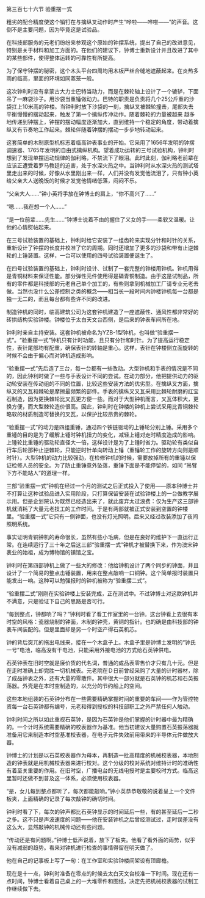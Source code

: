 

第三百七十六节 验重摆一式

粗劣的配合精度使这个销钉在与擒纵叉动作时产生“哗啦——哗啦——”的声音。这倒不是主要问题，因为毕竟这是试验品。

在科技部服务的元老们纷纷来参观这个原始的钟摆系统，提出了自己的改进意见，特别是关于材料和加工方面的。在他们的建议下，钟博士重新设计并且改进了其中的某些部件，使得整体运转的可靠性有所提高。

为了保守钟摆的秘密，这个木头平台四周均用木板严丝合缝地遮蔽起来。在炎热多雨的临高，里面的环境如同蒸笼一般。

这次钟利时没有拿蒙古大力士巴特当动力，而是在棘轮轴上设计了一个辘轳，下面吊了一麻袋沙子。用沙袋当重锤做动力。巴特的职责是负责将几个25公斤重的沙袋扛上10米高的钟楼。当钟利时放下沙袋的一刻，擒纵叉被棘轮撞击，尾部失去平衡慢慢的摆动起来，触发了第一个擒纵传冲动作。随着棘轮的力量被越来 越多地传递到钟摆上，钟摆的摆动幅度逐渐加大，直到维持一个稳定的角度，带动着擒纵叉有节奏地工作起来。棘轮伴随着钟摆的摆动一步步地转动起来。

这套简单的木制原型机标志着临高钟表事业的开始。它采用了1656年发明的钟摆调速器、1765年发明的自由式擒纵机构。望着成功运转的三号试验机构，钟利时想到了发现单摆运动规律的伽利略，不禁流下了眼泪。此时此刻，伽利略老前辈在应该正遭受着罗马教廷的迫害，处于水深火热之中。当钟利时从水深火热的测试塔里走出来的时候，好像从水里刚出来一样，人们并没有发觉他流泪了，只有钟小英给父亲大人送晚饭的时候才发觉他情绪低落，闷闷不乐。

“父亲大人……”钟小英将手放在钟博士的肩上，“你不高兴了……”

“嗯……我在想一个人……”

“是一位前辈……先生……”钟博士说着不由的握住了义女的手――柔软又温暖。让他的心情熨帖起来。

在三号试验装置的基础上，钟利时给它安装了一组齿轮来实现分针和时针的关系，重新设计了钟摆的长度并校准了它的周期。同时还增加了更多的沙袋和带有止逆棘轮的上锤装置。这样，一台可以使用的四号试验装置便诞生了。

在四号试验装置的基础上，钟利时设计、试制了一套完整的钟楼用钟机。钟机用得是青铜材料来保证性能。部分弹性元件使用得是磷青铜制造。由于这是试制品，所有的零件都是科技部的元老自己单个加工的，有些则拿到机械加工厂请专业元老去做。当然也没什么公差控制之类的概念――相当长一段时间内钟楼钟机每一台都是独一无二的，而且每台都有些许不同的改进。

制造钟机的同时，临高建筑公司为这套钟机建造了一座遮蔽性、通风性都非常好的砖拱结构实验钟楼。钟楼位于太白天文台西侧，是后来的钟表车间所在地。

钟利时亲自主持安装。这套钟机被命名为YZB-1型钟机，也叫做“验重摆一式”。“验重摆一式”钟机只有计时功能，且只有分针和时针。为了提高运行稳定性，表针尾部均有配重，确保表针的转轴是重心。这样，表针在钟楼侧立面旋转的时候不会由于偏心而对钟机造成影响。

“验重摆一式”先后造了三台，每一台都有一些改动。大型钟机和手表的情况是不同的，因此钟利时做了一些与手表设计不同的尝试。在动力部分，他把提供动力的驱动轮安装在传动组的不同的位置，比较这些安装方法的优劣型。在擒纵叉方面，擒纵叉的叉瓦和棘轮是摩擦最频繁的部件。手表的擒纵叉叉瓦采用比棘轮耐磨的红宝石制造，因为更换棘轮比叉瓦更方便一些。而对于大型钟机而言，叉瓦体积大，更换方便，而大型棘轮造价很高。因此，钟利时在钟楼的钟机上尝试采用比青铜棘轮略软的材质制造可替换的叉瓦，以保护比较昂贵的棘轮。

“验重摆一式”的动力是四组重锤，通过四个铁链驱动的上锤轮分别上锤。采用多个重锤的目的是为了缓解上锤时钟机扭力的变化，减轻上锤对走时精度造成的影响。上锤轮比重锤的驱动轮直径大一倍，这样设计是为了上锤时省力。驱动轮有类似自行车后轮那种止逆棘轮，只能逆时针单向转动上锤（重锤轮工作的旋转方向则是顺时针）。大型钟机的动力比较强劲，在检修钟机的时候，需要放掉所有的重锤以保证检修人员的安全。为了防止重锤意外坠落，重锤下面是不能停留的，如同 “吊臂下方不能站人”的道理一样。

三部“验重摆一式”钟机在经过一个月的测试之后正式投入了使用――原本钟博士并不打算让这种试验品进入实用阶段，只打算保留安装在试验钟楼上的一台做教学展示用。但是企划院认为既然已经造出来了，就此废弃太过浪费：仅为生产这三部钟机就消耗了大量元老技工的工作时间。于是有两部就被正式安装到空置的钟楼里。“验重摆一式”它只有一侧钟面，也没有灯光照明。后来又经过改装添加了夜间照明系统。

事实证明青铜钟机的寿命很长，虽然有些小毛病，但是在良好的维护下一直运行正常。在连续运行了三十年之后这三部“验重摆一式”钟机才被替换下来，作为澳宋钟表业的始祖，成为博物馆的镇馆之宝。

钟利时在第四部钟机上做了一些大的修改：他给钟机设计了两个同步的钟面，并且设计了一个简易的整点击锤装置，用来在整点敲响一口铜钟。这个简单报时装置只能发出一响。这种可以勉强报时的钟机被称为“验重摆二式”。

“验重摆二式”刚刚在实验钟楼上安装完成，正在测试中。不过钟博士对这款钟机并不满意，只是验证下自己的思路是否可行。

“每到整点，钟都响了吗？”钟利时看了看工作室里的一台钟。这台钟看上去很有本时空的风格：瓷器烧制的钟面，木制的钟壳，黄铜的指针。也的确是由科技部的钟表车间装配的。但是里面却是另一个时空产得石英机芯。

钟的背后突兀的拖出电线来，接在一个木盒子上。木盒子里是钟博士发明的“钟氏一号”电池，临高没有干电池，只能采用外接电池的方式给石英钟供电。

石英钟表在旧时空就是廉价货的代名词，普通的成品表零售价才只有几十元。但是在走时准确上却完胜一切机械表。元老院在Ｄ日前曾经采购了大量的计时器材，除了成品钟表之外，还有大量的零散件。其中很大一部分就是石英钟的机芯和石英振荡器。外壳是在本时空制造的，以充分的节约船上的空间。

这些本地组装的石英钟分布在一些需要精确掌握时间的重要的车间――作为管控物资每一台石英钟都有编号，元老和得到授权的科技部职工之外严禁任何人触动。

钟利时间之所以如此重视石英钟，是因为石英钟是他们掌握的计时器中最为精确的。一个计时系统需要精确的校表器作为基准。他当初建议大量购置石英振荡器就准备用它来制造本时空基准校表器，在电子元件失效前用带来的半导体元件做放大器。

钟博士的计划是以石英校表器作为母本，再制造一批高精度的机械校表器，本地制造的钟表就是用机械校表器来进行校对。这个分级的校对系统对维持计时的准确性有着至关重要的作用。在旧时空，广播电台的无线电授时是主要校时方式。临高这里暂时还做不到普及这一体系，必须使用校表器。

“是，女儿每到整点都听了，每次都能敲响。”钟小英恭恭敬敬的说着呈上一个文件板夹，上面精确的记录了每次敲钟的确切时间。

钟利时看了下，每次的钟声都比石英钟显示的时间延后一些，有的甚至延后一二秒之多。这不只是声波速度的问题――他在安装钟机之后曾经测试过，走时误差没有这么大，显然敲钟的机械传动还有些问题。

“传动还是有问题啊。”钟博士低声说着，放下了板夹。他看了看外面的雨势，似乎没有减弱的趋势。看来对钟机进行检查的事情得留在明天做了。

他在自己的记事板上写了一句：在工作室和实验钟楼间架设有顶廊檐。

现在是十一点，钟利时准备在零点的时候去太白天文台校准一下时间。现在还有一点时间，钟博士看着自己桌上的一大堆零件和图纸，决定先把机械校表器的试制工作继续做下去。

